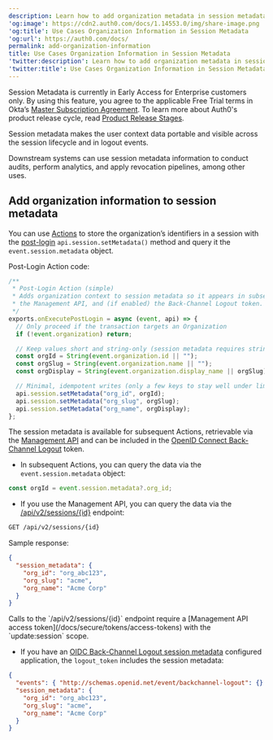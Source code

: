 ```yaml
---
description: Learn how to add organization metadata in session metadata
'og:image': https://cdn2.auth0.com/docs/1.14553.0/img/share-image.png
'og:title': Use Cases Organization Information in Session Metadata
'og:url': https://auth0.com/docs/
permalink: add-organization-information
title: Use Cases Organization Information in Session Metadata
'twitter:description': Learn how to add organization metadata in session metadata
'twitter:title': Use Cases Organization Information in Session Metadata
---
```


<Warning>

Session Metadata is currently in Early Access for Enterprise customers only. By using this feature, you agree to the applicable Free Trial terms in Okta’s [Master Subscription Agreement](https://www.okta.com/legal). To learn more about Auth0's product release cycle, read [Product Release Stages](https://auth0.com/docs/troubleshoot/product-lifecycle/product-release-stages).

</Warning>

Session metadata makes the user context data portable and visible across the session lifecycle and in logout events.

Downstream systems can use session metadata information to conduct audits, perform analytics, and apply revocation pipelines, among other uses.

## Add organization information to session metadata

You can use [Actions](/docs/customize/actions) to store the organization’s identifiers in a session with the [post-login](/docs/customize/actions/explore-triggers/signup-and-login-triggers/login-trigger) `api.session.setMetadata()` method and query it the `event.session.metadata` object.

Post-Login Action code:

```javascript lines
/**
 * Post-Login Action (simple)
 * Adds organization context to session metadata so it appears in subsequent Actions,
 * the Management API, and (if enabled) the Back-Channel Logout token.
 */
exports.onExecutePostLogin = async (event, api) => {
  // Only proceed if the transaction targets an Organization
  if (!event.organization) return;

  // Keep values short and string-only (session metadata requires strings)
  const orgId = String(event.organization.id || "");
  const orgSlug = String(event.organization.name || "");
  const orgDisplay = String(event.organization.display_name || orgSlug);

  // Minimal, idempotent writes (only a few keys to stay well under limits)
  api.session.setMetadata("org_id", orgId);
  api.session.setMetadata("org_slug", orgSlug);
  api.session.setMetadata("org_name", orgDisplay);
};
```

The session metadata is available for subsequent Actions, retrievable via the [Management API](https://auth0.com/docs/api/management/v2) and can be included in the [OpenID Connect Back-Channel Logout](/docs/authenticate/login/logout/back-channel-logout) token.

* In subsequent Actions,  you can query the data via the `event.session.metadata` object:

```javascript lines
const orgId = event.session.metadata?.org_id;
```

* If you use the Management API, you can query the data via the [/api/v2/sessions/{id}](https://auth0.com/docs/api/management/v2/sessions/get-session) endpoint:

```bash lines
GET /api/v2/sessions/{id}
```

Sample response:

```json lines
{
  "session_metadata": {
    "org_id": "org_abc123",
    "org_slug": "acme",
    "org_name": "Acme Corp"
  }
}
```

<Callout icon="file-lines" color="#0EA5E9" iconType="regular">
Calls to the `/api/v2/sessions/{id}` endpoint require a [Management API access token](/docs/secure/tokens/access-tokens) with the `update:session` scope.
</Callout>

* If you have an [OIDC Back-Channel Logout session metadata](/docs/manage-users/sessions/session-metadata/configure-session-metadata) configured application, the `logout_token` includes the session metadata:

```json lines
{
  "events": { "http://schemas.openid.net/event/backchannel-logout": {} },
  "session_metadata": {
    "org_id": "org_abc123",
    "org_slug": "acme",
    "org_name": "Acme Corp"
  }
}
```
